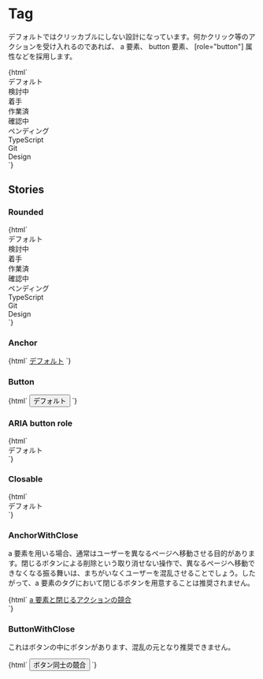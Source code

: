 
<Meta title="Status/Tag" />

# Tag

デフォルトではクリッカブルにしない設計になっています。何かクリック等のアクションを受け入れるのであれば、 a 要素、 button 要素、 [role="button"] 属性などを採用します。

<Canvas>
  <Story name="Default">
    {html`
      <div class="jumpu-tag ">デフォルト</div>
      <div class="jumpu-tag bg-green-100">検討中</div>
      <div class="jumpu-tag bg-red-100">着手</div>
      <div class="jumpu-tag bg-yellow-100">作業済</div>
      <div class="jumpu-tag bg-pink-100">確認中</div>
      <div class="jumpu-tag bg-gray-100">ペンディング</div>
      <div class="jumpu-tag bg-blue-100">TypeScript</div>
      <div class="jumpu-tag bg-indigo-100">Git</div>
      <div class="jumpu-tag bg-purple-100">Design</div>
    `}
  </Story>
</Canvas>

## Stories

### Rounded

<Canvas>
  <Story name="Rounded">
    {html`
      <div class="jumpu-tag rounded-full ">デフォルト</div>
      <div class="jumpu-tag rounded-full bg-green-100">検討中</div>
      <div class="jumpu-tag rounded-full bg-red-100">着手</div>
      <div class="jumpu-tag rounded-full bg-yellow-100">作業済</div>
      <div class="jumpu-tag rounded-full bg-pink-100">確認中</div>
      <div class="jumpu-tag rounded-full bg-gray-100">ペンディング</div>
      <div class="jumpu-tag rounded-full bg-blue-100">TypeScript</div>
      <div class="jumpu-tag rounded-full bg-indigo-100">Git</div>
      <div class="jumpu-tag rounded-full bg-purple-100">Design</div>
    `}
  </Story>
</Canvas>

### Anchor

<Canvas>
  <Story name="Anchor">{html`
    <a href="#" class="jumpu-tag">デフォルト</a>
  `}</Story>
</Canvas>

### Button

<Canvas>
  <Story name="Button">{html`
    <button class="jumpu-tag">デフォルト</button>
  `}</Story>
</Canvas>

### ARIA button role

<Canvas>
  <Story name="ARIA button role">{html`
    <div class="jumpu-tag" tabindex="0" role="button">デフォルト</div>
  `}</Story>
</Canvas>

### Closable

<Canvas>
  <Story name="Closable">
    {html`
      <div class="jumpu-tag">
        デフォルト
        <div role="button" aria-label="閉じる"></div>
      </div>
    `}
  </Story>
</Canvas>

### AnchorWithClose

a 要素を用いる場合、通常はユーザーを異なるページへ移動させる目的があります。閉じるボタンによる削除という取り消せない操作で、異なるページへ移動できなくなる振る舞いは、まちがいなくユーザーを混乱させることでしょう。したがって、a 要素のタグにおいて閉じるボタンを用意することは推奨されません。

<Canvas>
  <Story name="AnchorWithClose">
    {html`
      <a href="#" class="jumpu-tag">
        a 要素と閉じるアクションの競合
        <div role="button" aria-label="閉じる"></div>
      </a>
    `}
  </Story>
</Canvas>

### ButtonWithClose

これはボタンの中にボタンがあります、混乱の元となり推奨できません。

<Canvas>
  <Story name="Closable Button">
    {html`
      <button class="jumpu-tag">
        ボタン同士の競合
        <div role="button" aria-label="閉じる"></div>
      </button>
    `}
  </Story>
</Canvas>
